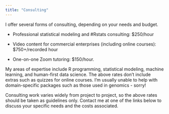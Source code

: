 ```yaml
---
title: "Consulting"
---
```


I offer several forms of consulting, depending on your needs and budget.

- Professional statistical modeling and #Rstats consulting: $250/hour

- Video content for commercial enterprises (including online courses): $750+/recorded hour

- One-on-one Zoom tutoring: $150/hour.

My areas of expertise include R programming, statistical modeling, machine learning, and human-first data science. The above rates don't include extras such as quizzes for online courses. I'm usually unable to help with domain-specific packages such as those used in genomics - sorry! 

Consulting work varies widely from project to project, so the above rates should be taken as guidelines only. Contact me at one of the links below to discuss your specific needs and the costs associated.


